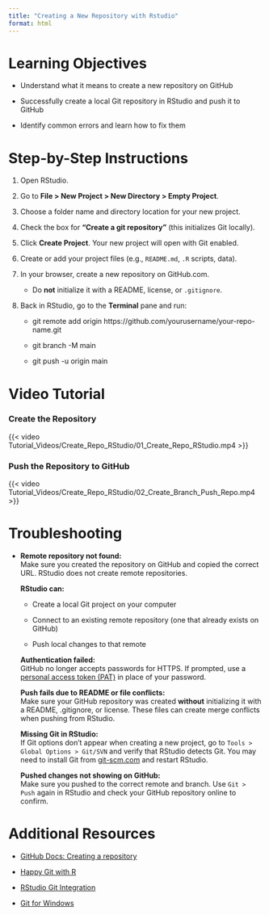```yaml
---
title: "Creating a New Repository with Rstudio"
format: html
---
```


# Learning Objectives {.unnumbered}

-   Understand what it means to create a new repository on GitHub

-   Successfully create a local Git repository in RStudio and push it to GitHub

-   Identify common errors and learn how to fix them

# Step-by-Step Instructions {.unnumbered}

1.  Open RStudio.

2.  Go to **File \> New Project \> New Directory \> Empty Project**.

3.  Choose a folder name and directory location for your new project.

4.  Check the box for **"Create a git repository"** (this initializes Git locally).

5.  Click **Create Project**. Your new project will open with Git enabled.

6.  Create or add your project files (e.g., `README.md`, `.R` scripts, data).

7.  In your browser, create a new repository on GitHub.com.

    -   Do **not** initialize it with a README, license, or `.gitignore`.

8.  Back in RStudio, go to the **Terminal** pane and run:

    -   git remote add origin https://github.com/yourusername/your-repo-name.git

    -   git branch -M main

    -   git push -u origin main

# Video Tutorial {.unnumbered}

### Create the Repository {.unnumbered}

{{< video Tutorial_Videos/Create_Repo_RStudio/01_Create_Repo_RStudio.mp4 >}}

### Push the Repository to GitHub {.unnumbered}

{{< video Tutorial_Videos/Create_Repo_RStudio/02_Create_Branch_Push_Repo.mp4 >}}

# Troubleshooting {.unnumbered}

-   **Remote repository not found:**\
    Make sure you created the repository on GitHub and copied the correct URL. RStudio does not create remote repositories.

    **RStudio can:**

    -   Create a local Git project on your computer

    -   Connect to an existing remote repository (one that already exists on GitHub)

    -   Push local changes to that remote

    **Authentication failed:**\
    GitHub no longer accepts passwords for HTTPS. If prompted, use a [personal access token (PAT)](https://github.com/settings/tokens) in place of your password.

    **Push fails due to README or file conflicts:**\
    Make sure your GitHub repository was created **without** initializing it with a README, .gitignore, or license. These files can create merge conflicts when pushing from RStudio.

    **Missing Git in RStudio:**\
    If Git options don’t appear when creating a new project, go to `Tools > Global Options > Git/SVN` and verify that RStudio detects Git. You may need to install Git from [git-scm.com](https://git-scm.com) and restart RStudio.

    **Pushed changes not showing on GitHub:**\
    Make sure you pushed to the correct remote and branch. Use `Git > Push` again in RStudio and check your GitHub repository online to confirm.

# Additional Resources {.unnumbered}

-   [GitHub Docs: Creating a repository](https://docs.github.com/en/get-started/quickstart/create-a-repo)

<!-- -->

-   [Happy Git with R](https://happygitwithr.com)

-   [RStudio Git Integration](https://support.posit.co/hc/en-us/articles/200532077)

-   [Git for Windows](https://gitforwindows.org)
